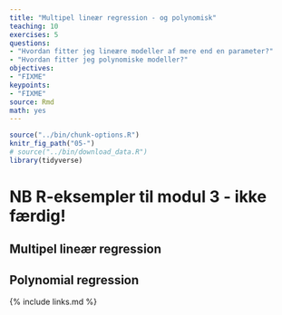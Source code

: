 ```yaml
---
title: "Multipel lineær regression - og polynomisk"
teaching: 10
exercises: 5
questions:
- "Hvordan fitter jeg lineære modeller af mere end en parameter?"
- "Hvordan fitter jeg polynomiske modeller?"
objectives:
- "FIXME"
keypoints:
- "FIXME"
source: Rmd
math: yes
---
```


```r
source("../bin/chunk-options.R")
knitr_fig_path("05-")
# source("../bin/download_data.R")
library(tidyverse)
```

# NB R-eksempler til modul 3 - ikke færdig!

## Multipel lineær regression

## Polynomial regression



{% include links.md %}
